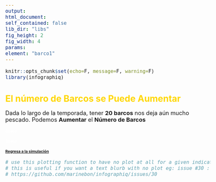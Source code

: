 ```yaml
---
output:
html_document:
self_contained: false
lib_dir: "libs"
fig_height: 2
fig_width: 4
params:
element: "barco1"
---
```


```r
knitr::opts_chunk$set(echo=F, message=F, warning=F)
library(infographiq)
```

<base target="_parent">
<style type="text/css">

body{ /* Normal  */
      font-size: 18px;
  }
h1 { /* Header 1 */
  font-size: 28px;
  color: Gold;
}
h2 { /* Header 2 */
  font-size: 12px;
}
h3 { /* Header 3 */
  font-size: 12px;
  color: White
}
</style>

# El número de Barcos se Puede Aumentar

Dada lo largo de la temporada, tener **20 barcos** nos deja aún mucho pescado. Podemos **Aumentar** el **Número de Barcos**

### Space
### Space

## [Regresa a la simulación](https://tuna.shinyapps.io/InfoGraphicsShinny/)


```r
# use this plotting function to have no plot at all for a given indicator.
# this is useful if you want a text blurb with no plot eg: issue #30 :
# https://github.com/marinebon/infographiq/issues/30
```
